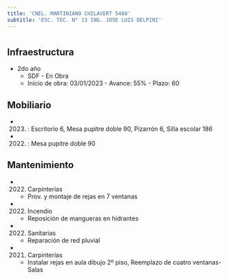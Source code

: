 ```yaml
---
title: 'CNEL. MARTINIANO CHILAVERT 5460'
subtitle: 'ESC. TEC. N° 13 ING. JOSE LUIS DELPINI'
---
```


#
## Infraestructura

* 2do año 
    + SDF - En Obra 
    + Inicio de obra: 03/01/2023 - Avance: 55% - Plazo: 60 



## Mobiliario

*  (2023) : Escritorio 6, Mesa pupitre doble 90, Pizarrón 6, Silla escolar 186 

*  (2022) : Mesa pupitre doble 90 





## Mantenimiento

*  (2022) Carpinterías 
    + Prov. y montaje de rejas en  7 ventanas

*  (2022) Incendio 
    + Reposición de mangueras en hidrantes

*  (2022) Sanitarias 
    + Reparación de red pluvial

*  (2021) Carpinterías 
    + Instalar rejas en aula dibujo 2º piso, Reemplazo de cuatro ventanas-Salas






